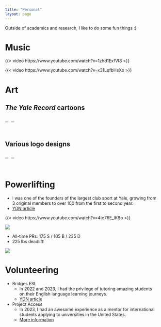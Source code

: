 ```yaml
---
title: "Personal"
layout: page
---
```

Outside of academics and research, I like to do some fun things :)

# Music
{{< video https://www.youtube.com/watch?v=1zhd1ExfVI8 >}}

{{< video https://www.youtube.com/watch?v=x31LqfbHsXo >}}

# Art 
## *The Yale Record* cartoons  
<div style="display: flex;">
  <img src="lanyard.png" width="50%"><img src="Cowboys.png" width="50%" >
</div>

## Various logo designs
<div style="display: flex;">
  <img src="CogSci%20Logo2.png" width="50%"><img src="Sticker6.png" width="50%">
</div>

# Powerlifting
- I was one of the founders of the largest club sport at Yale, growing from 3 original members to over 100 from the first to second year.  
- [YDN article](https://yaledailynews.com/blog/2022/11/02/club-powerlifting-host-its-first-meet-of-the-year/)

{{< video https://www.youtube.com/watch?v=4te76E_lK8o >}}

![](ypl.JPG)

- All-time PRs: 175 S / 105 B / 235 D
- 225 lbs deadlift!  

![](225.gif)

# Volunteering
- Bridges ESL
  - In 2022 and 2023, I had the privilege of tutoring amazing students on their English language learning journeys.
  - [YDN article](https://yaledailynews.com/blog/2022/10/26/bridges-esl-connects-yale-and-new-haven-through-interactive-english-lessons/)
- Project Access
  - In 2023, I had an awesome experience as a mentor for international students applying to universities in the United States.
  - [More information](https://projectaccess.org/)

